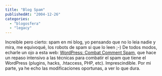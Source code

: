 ```yaml
---
title: "Blog Spam"
publishedAt: "2004-12-26"
categories: 
  - "blogosfera"
  - "legacy"
---
```


Increible pero cierto: spam en mi blog, yo pensando que no lo leia nadie y mira, me equivoqué, los robots de spam si que lo leen ;-) De todos modos, echarle un ojo a esta web: [WordPress: Combat Comment Spam](http://www.tamba2.org.uk/wordpress/spam/), que hace un repaso intensivo a las técnicas para combatir el spam que tiene el WordPress (plugins, hacks, .htaccess, PHP, etc). Imprescindible. Por mi parte, ya he echo las modificaciones oportunas, a ver lo que dura.
